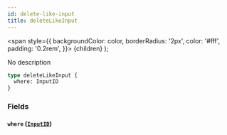 ```yaml
---
id: delete-like-input
title: deleteLikeInput
---
```


<span
style={{
      backgroundColor: color,
      borderRadius: '2px',
      color: '#fff',
      padding: '0.2rem',
    }}>
{children}
</span>
);

No description

```graphql
type deleteLikeInput {
  where: InputID
}
```

### Fields

#### `where` ([`InputID`](/v1/inputs/input-id))
